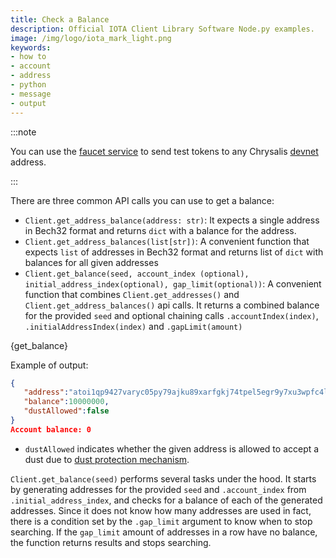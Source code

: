```yaml
---
title: Check a Balance
description: Official IOTA Client Library Software Node.py examples.
image: /img/logo/iota_mark_light.png
keywords:
- how to
- account
- address
- python
- message
- output
---
```


:::note

You can use the [faucet service](https://faucet.chrysalis-devnet.iota.cafe/)  to send test tokens to any Chrysalis
[devnet](https://wiki.iota.org/chrysalis-docs/devnet) address.

:::

There are three common API calls you can use to get a balance:

* `Client.get_address_balance(address: str)`: It expects a single address in Bech32 format and returns `dict` with a balance for the address.
* `Client.get_address_balances(list[str])`: A convenient function that expects `list` of addresses in Bech32 format and returns list of `dict` with balances for all given addresses
* `Client.get_balance(seed, account_index (optional), initial_address_index(optional), gap_limit(optional))`: A convenient function that combines `Client.get_addresses()` and `Client.get_address_balances()` api calls. It returns a combined balance for the provided `seed` and optional chaining calls `.accountIndex(index)`, `.initialAddressIndex(index)` and `.gapLimit(amount)`

<CodeBlock className="language-javascript">
  {get_balance}
</CodeBlock>

Example of output:

```json
{
   "address":"atoi1qp9427varyc05py79ajku89xarfgkj74tpel5egr9y7xu3wpfc4lkpx0l86",
   "balance":10000000,
   "dustAllowed":false
}
Account balance: 0
```

* `dustAllowed` indicates whether the given address is allowed to accept a dust due to
[dust protection mechanism](https://wiki.iota.org/chrysalis-docs/faq#what-is-dust-protection-and-how-does-it-work).

`Client.get_balance(seed)` performs several tasks under the hood. It starts by generating addresses for the provided
`seed` and `.account_index` from `.initial_address_index`, and checks for a balance of each of the generated
addresses. Since it does not know how many addresses are used in fact, there is a condition set by the
`.gap_limit` argument to know when to stop searching. If the `gap_limit` amount of addresses in a row have no
balance, the function returns results and stops searching.
